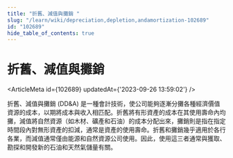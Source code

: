 ```yaml
---
title: "折舊、減值與攤銷 "
slug: "/learn/wiki/depreciation,depletion,andamortization-102689"
id: "102689"
hide_table_of_contents: true
---
```



# 折舊、減值與攤銷 

<ArticleMeta id={102689} updatedAt={'2023-09-26 13:59:02'} />
<div className='border-solid border-b border-t-0 my-4 border-[var(--ifm-color-gray-300)]' />

折舊、減值與攤銷 (DD&A) 是一種會計技術，使公司能夠逐漸分攤各種經濟價值資源的成本，以期將成本與收入相匹配。折舊將有形資產的成本在其使用壽命內均攤，減值將自然資源（如木材、礦產和石油）的成本分配出來，攤銷則是指在指定時間段內對無形資產的扣減，通常是資產的使用壽命。折舊和攤銷幾乎適用於各行各業，而減值通常僅由能源和自然資源公司使用。因此，使用這三者通常與獲取、勘探和開發新的石油和天然氣儲量有關。
